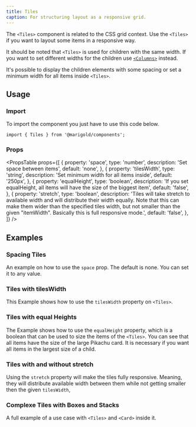 ```yaml
---
title: Tiles
caption: For structuring layout as a responsive grid.
---
```


The `<Tiles>` component is related to the CSS grid context. Use the `<Tiles>` if you want to layout some items in a responsive way.

It should be noted that `<Tiles>` is used for children with the same width. If you want to set different widths for the children use [`<Columns>`](/components/columns/) instead.

It's possible to display the children elements with some spacing or set a minimum width for all items inside `<Tiles>`.

## Usage

### Import

To import the component you just have to use this code below.

```tsx
import { Tiles } from '@marigold/components';
```

### Props

<PropsTable
  props={[
    {
      property: 'space',
      type: 'number',
      description: 'Set space between items',
      default: 'none',
    },
    {
      property: 'tilesWidth',
      type: 'string',
      description: 'Set minimum width for all items inside',
      default: '250px',
    },
    {
      property: 'equalHeight',
      type: 'boolean',
      description:
        'If you set equalHeight, all items will have the size of the biggest item',
      default: 'false',
    },
    {
      property: 'stretch',
      type: 'boolean',
      description:
        'Tiles will take stretch to available width and will distribute their width equally. Note that this can make them wider than the specified tiles width, but not smaller than the given "itemWidth". Basically this is full responsive mode.',
      default: 'false',
    },
  ]}
/>

## Examples

### Spacing Tiles

An example on how to use the `space` prop. The default is none. You can set it to any value.

<ComponentDemo file="./tiles-spacing.demo.tsx" />

### Tiles with tilesWidth

This Example shows how to use the `tilesWidth` property on `<Tiles>`.

<ComponentDemo file="./tiles-itemwidth.demo.tsx" />

### Tiles with equal Heights

The Example shows how to use the `equalHeight` property, which is a boolean that can be used to size the items of the `<Tiles>`. You can see that all items have the size of the large Pikachu card. It is necessary if you want all items in the largest size of a child.

<ComponentDemo file="./tiles-autoRows.demo.tsx" />

### Tiles with and without stretch

Using the `stretch` property will make the tiles fully responsive. Meaning, they will distribute available width between them while not getting smaller then the given `tilesWidth`,

<ComponentDemo file="./tiles-stretch.demo.tsx" />

### Complexe Tiles with Boxes and Stacks

A full example of a use case with `<Tiles>` and `<Card>` inside it.

<ComponentDemo file="./tiles-complex.demo.tsx" />
